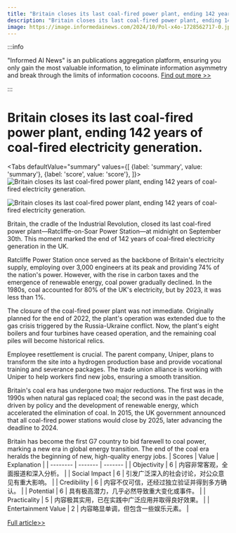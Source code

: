 ```yaml
---
title: "Britain closes its last coal-fired power plant, ending 142 years of coal-fired electricity generation."
description: "Britain closes its last coal-fired power plant, ending 142 years of coal-fired electricity generation."
image: https://image.informedainews.com/2024/10/Pol-x4o-1728562717-0.jpg
---
```



:::info

"Informed AI News" is an publications aggregation platform, ensuring you only gain the most valuable information, to eliminate information asymmetry and break through the limits of information cocoons.  [Find out more >>](/)

:::

# Britain closes its last coal-fired power plant, ending 142 years of coal-fired electricity generation.


<Tabs
	defaultValue="summary"
	values={[
	{label: 'summary', value: 'summary'},
	{label: 'score', value: 'score'},
]}>
<TabItem value="summary">
<img
  src="https://image.informedainews.com/2024/10/Pol-x4o-1728562717-0.jpg"
  alt="Britain closes its last coal-fired power plant, ending 142 years of coal-fired electricity generation."
/>

<img
  src="https://image.informedainews.com/2024/10/Pol-Mjy-1728562717-1.jpg"
  alt="Britain closes its last coal-fired power plant, ending 142 years of coal-fired electricity generation."
/>



Britain, the cradle of the Industrial Revolution, closed its last coal-fired power plant—Ratcliffe-on-Soar Power Station—at midnight on September 30th. This moment marked the end of 142 years of coal-fired electricity generation in the UK.

Ratcliffe Power Station once served as the backbone of Britain's electricity supply, employing over 3,000 engineers at its peak and providing 74% of the nation's power. However, with the rise in carbon taxes and the emergence of renewable energy, coal power gradually declined. In the 1980s, coal accounted for 80% of the UK's electricity, but by 2023, it was less than 1%.

The closure of the coal-fired power plant was not immediate. Originally planned for the end of 2022, the plant's operation was extended due to the gas crisis triggered by the Russia-Ukraine conflict. Now, the plant's eight boilers and four turbines have ceased operation, and the remaining coal piles will become historical relics.

Employee resettlement is crucial. The parent company, Uniper, plans to transform the site into a hydrogen production base and provide vocational training and severance packages. The trade union alliance is working with Uniper to help workers find new jobs, ensuring a smooth transition.

Britain's coal era has undergone two major reductions. The first was in the 1990s when natural gas replaced coal; the second was in the past decade, driven by policy and the development of renewable energy, which accelerated the elimination of coal. In 2015, the UK government announced that all coal-fired power stations would close by 2025, later advancing the deadline to 2024.

Britain has become the first G7 country to bid farewell to coal power, marking a new era in global energy transition. The end of the coal era heralds the beginning of new, high-quality energy jobs.
</TabItem>
<TabItem value="score">
	| Scores     | Value   | Explanation |
	| -------- | ------- | ------- |
	| Objectivity  | 6    | 内容非常客观，全面报道和深入分析。    |
	| Social Impact | 6     | 引发广泛深入的社会讨论，对公众意见有重大影响。    |
	| Credibility    | 6    | 内容不仅可信，还经过独立验证并得到多方确认。    |
	| Potential    | 6    | 具有极高潜力，几乎必然导致重大变化或事件。    |
	| Practicality    | 5    | 内容极其实用，已在实践中广泛应用并取得良好效果。    |
	| Entertainment Value    | 2    | 内容略显单调，但包含一些娱乐元素。    |
</TabItem>
</Tabs>

[Full article>>](https://www.thepaper.cn/newsDetail_forward_28973671)
